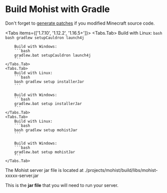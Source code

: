 
# Build Mohist with Gradle

<Callout type="warning">Don't forget to [generate patches](patches.mdx) if you modified Minecraft source code.</Callout>

<Tabs items={['1.7.10', '1.12.2', '1.16.5+']}>
    <Tabs.Tab>
        Build with Linux:
        ```bash
        bash gradlew setupCauldron launch4j
        ```

        Build with Windows:
        ```bash
        gradlew.bat setupCauldron launch4j
        ```
    </Tabs.Tab>
    <Tabs.Tab>
        Build with Linux:
        ```bash
        bash gradlew setup installerJar
        ```

        Build with Windows:
        ```bash
        gradlew.bat setup installerJar
        ```
    </Tabs.Tab>
    <Tabs.Tab>
        Build with Linux:
        ```bash
        bash gradlew setup mohistJar
        ```

        Build with Windows:
        ```bash
        gradlew.bat setup mohistJar
        ```
    </Tabs.Tab>
</Tabs>

<Callout type="info">The Mohist server jar file is located at ./projects/mohist/build/libs/mohist-xxxxx-server.jar</Callout>

This is the **jar file** that you will need to run your server.